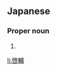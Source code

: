 ==Japanese==
{{ja-kanjitab|けい|すけ}}

===Proper noun===
{{ja-pos|proper|けいすけ}}

# {{given name|male|lang=ja|sort=けいすけ}}

[[li:啓輔]]